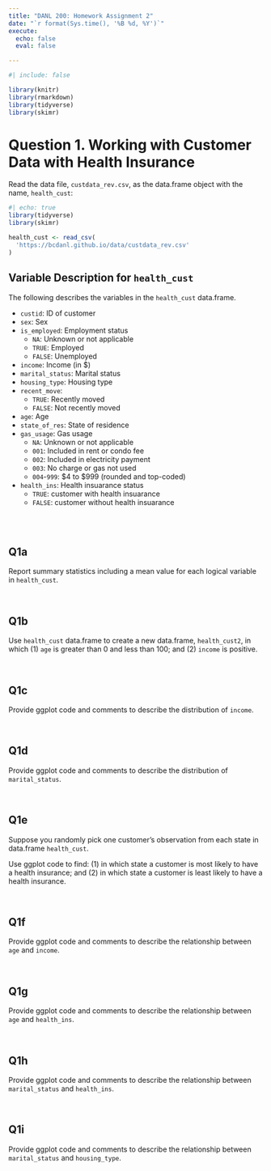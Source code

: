```yaml
---
title: "DANL 200: Homework Assignment 2"
date: "`r format(Sys.time(), '%B %d, %Y')`"
execute: 
  echo: false
  eval: false

---
```

```r
#| include: false

library(knitr)
library(rmarkdown)
library(tidyverse)
library(skimr)
```

# Question 1. Working with Customer Data with Health Insurance

Read the data file, `custdata_rev.csv`, as the data.frame object with the name, `health_cust`:

```r
#| echo: true
library(tidyverse)
library(skimr)

health_cust <- read_csv(
  'https://bcdanl.github.io/data/custdata_rev.csv'
)
```



## Variable Description for `health_cust`

The following describes the variables  in the `health_cust` data.frame.

- `custid`: ID of customer
- `sex`: Sex
- `is_employed`: Employment status
  - `NA`: Unknown or not applicable
  - `TRUE`: Employed
  - `FALSE`: Unemployed
- `income`: Income (in $)
- `marital_status`: Marital status
- `housing_type`: Housing type
- `recent_move`: 
  - `TRUE`: Recently moved
  - `FALSE`: Not recently moved
- `age`: Age
- `state_of_res`: State of residence
- `gas_usage`: Gas usage
  - `NA`: Unknown or not applicable
  - `001`: Included in rent or condo fee
  - `002`: Included in electricity payment
  - `003`: No charge or gas not used
  - `004`-`999`: $4 to $999 (rounded and top-coded)
- `health_ins`: Health insuarance status
  - `TRUE`: customer with health insuarance 
  - `FALSE`: customer without health insuarance 

<br><br>

## Q1a 
Report summary statistics including a mean value 
for each logical variable in `health_cust`.

<br>





## Q1b 
Use `health_cust` data.frame to create a new data.frame, `health_cust2`, in which 
(1) `age` is greater than 0 and less than 100; and
(2) `income` is positive.

<br>





## Q1c 
Provide ggplot code and comments to describe 
the distribution of `income`.

<br>





## Q1d 
Provide ggplot code and comments to describe 
the distribution of `marital_status`.

<br>





## Q1e 
Suppose you randomly pick one customer's observation 
from each state in data.frame `health_cust`.

Use ggplot code to find:
(1) in which state a customer is most likely to have a health insurance; and
(2) in which state a customer is least likely to have a health insurance.

<br>





## Q1f 
Provide ggplot code and comments to describe 
the relationship between `age` and `income`.

<br>





## Q1g 
Provide ggplot code and comments to describe 
the relationship between `age` and `health_ins`.

<br>





## Q1h 
Provide ggplot code and comments to describe 
the relationship between `marital_status` and `health_ins`.

<br>





## Q1i 
Provide ggplot code and comments to describe 
the relationship between `marital_status` and `housing_type`.

<br>



